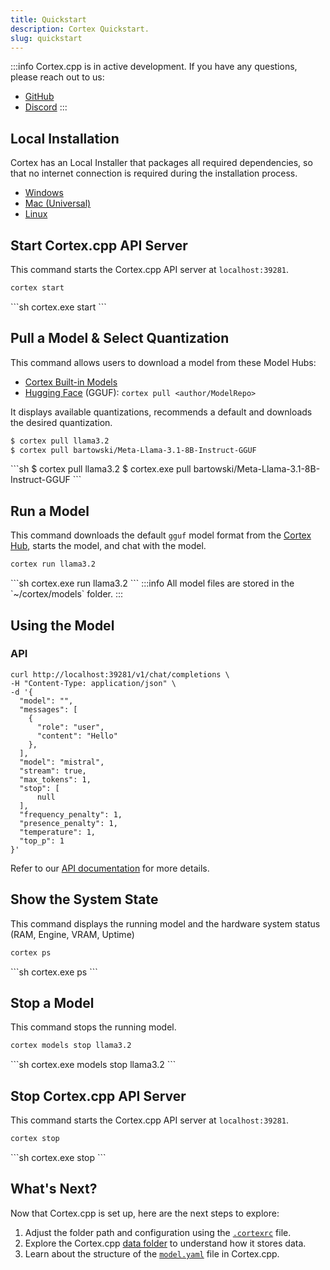 ```yaml
---
title: Quickstart
description: Cortex Quickstart.
slug: quickstart
---
```




:::info
Cortex.cpp is in active development. If you have any questions, please reach out to us:
- [GitHub](https://github.com/janhq/cortex.cpp/issues/new/choose)
- [Discord](https://discord.com/invite/FTk2MvZwJH)
:::

## Local Installation
Cortex has an Local Installer that packages all required dependencies, so that no internet connection is required during the installation process.
  - [Windows](https://app.cortexcpp.com/download/latest/windows-amd64-local)
  - [Mac (Universal)](https://app.cortexcpp.com/download/latest/mac-universal-local)
  - [Linux](https://app.cortexcpp.com/download/latest/linux-amd64-local)

## Start Cortex.cpp API Server
This command starts the Cortex.cpp API server at `localhost:39281`.
<Tabs>
  <TabItem value="MacOs/Linux" label="MacOs/Linux">
  ```sh
  cortex start
  ```
  </TabItem>
  <TabItem value="Windows" label="Windows">
  ```sh
  cortex.exe start
  ```
  </TabItem>
</Tabs>

## Pull a Model & Select Quantization
This command allows users to download a model from these Model Hubs:
- [Cortex Built-in Models](https://cortex.so/models)
- [Hugging Face](https://huggingface.co) (GGUF): `cortex pull <author/ModelRepo>`

It displays available quantizations, recommends a default and downloads the desired quantization. 
<Tabs>
  <TabItem value="MacOs/Linux" label="MacOs/Linux">
  ```sh
  $ cortex pull llama3.2 
  $ cortex pull bartowski/Meta-Llama-3.1-8B-Instruct-GGUF
  ```
  </TabItem>
  <TabItem value="Windows" label="Windows">
  ```sh
  $ cortex pull llama3.2 
  $ cortex.exe pull bartowski/Meta-Llama-3.1-8B-Instruct-GGUF
  ```
  </TabItem>
</Tabs>

## Run a Model
This command downloads the default `gguf` model format from the [Cortex Hub](https://huggingface.co/cortexso), starts the model, and chat with the model.
<Tabs>
  <TabItem value="MacOs/Linux" label="MacOs/Linux">
  ```sh
  cortex run llama3.2
  ```
  </TabItem>
  <TabItem value="Windows" label="Windows">
  ```sh
  cortex.exe run llama3.2
  ```
  </TabItem>
</Tabs>
:::info
All model files are stored in the `~/cortex/models` folder.
:::

## Using the Model
### API
```curl
curl http://localhost:39281/v1/chat/completions \
-H "Content-Type: application/json" \
-d '{
  "model": "",
  "messages": [
    {
      "role": "user",
      "content": "Hello"
    },
  ],
  "model": "mistral",
  "stream": true,
  "max_tokens": 1,
  "stop": [
      null
  ],
  "frequency_penalty": 1,
  "presence_penalty": 1,
  "temperature": 1,
  "top_p": 1
}'
```
Refer to our [API documentation](https://cortex.so/api-reference) for more details.

## Show the System State
This command displays the running model and the hardware system status (RAM, Engine, VRAM, Uptime)
<Tabs>
  <TabItem value="MacOs/Linux" label="MacOs/Linux">
  ```sh
  cortex ps
  ```
  </TabItem>
  <TabItem value="Windows" label="Windows">
  ```sh
  cortex.exe ps
  ```
  </TabItem>
</Tabs>

## Stop a Model
This command stops the running model.
<Tabs>
  <TabItem value="MacOs/Linux" label="MacOs/Linux">
  ```sh
  cortex models stop llama3.2
  ```
  </TabItem>
  <TabItem value="Windows" label="Windows">
  ```sh
  cortex.exe models stop llama3.2
  ```
  </TabItem>
</Tabs>

## Stop Cortex.cpp API Server
This command starts the Cortex.cpp API server at `localhost:39281`.
<Tabs>
  <TabItem value="MacOs/Linux" label="MacOs/Linux">
  ```sh
  cortex stop
  ```
  </TabItem>
  <TabItem value="Windows" label="Windows">
  ```sh
  cortex.exe stop
  ```
  </TabItem>
</Tabs>

<!-- ## Run Different Model Variants
<Tabs>
  <TabItem value="MacOs/Linux" label="MacOs/Linux">
  ```sh
  # Run Mistral in ONNX format
  cortex run mistral:onnx

  # Run Mistral in TensorRT-LLM format
  cortex run mistral:tensorrt-llm
  ```
  </TabItem>
  <TabItem value="Windows" label="Windows">
  ```sh
  # Run Mistral in ONNX format
  cortex.exe run mistral:onnx

  # Run Mistral in TensorRT-LLM format
  cortex.exe run mistral:tensorrt-llm
  ```
  </TabItem>
</Tabs> -->

## What's Next?
Now that Cortex.cpp is set up, here are the next steps to explore:

1. Adjust the folder path and configuration using the [`.cortexrc`](/docs/basic-usage/cortexrc) file.
2. Explore the Cortex.cpp [data folder](/docs/data-folder) to understand how it stores data.
3. Learn about the structure of the [`model.yaml`](/docs/model-yaml) file in Cortex.cpp.
